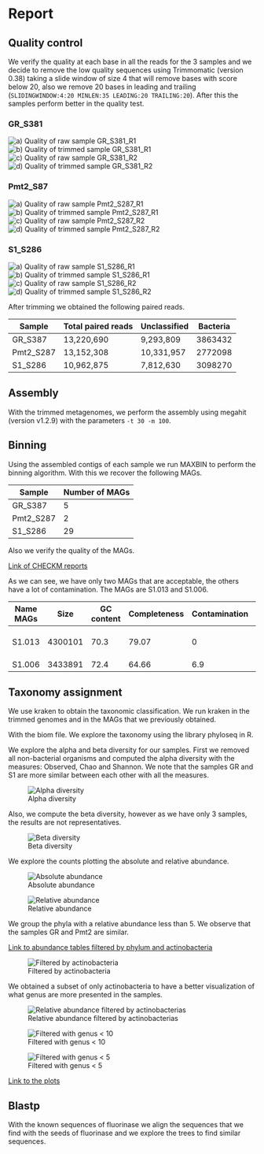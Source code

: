 # Report 

## Quality control

We verify the quality at each base in all the reads for the 3 samples and we decide to remove the low quality sequences using Trimmomatic (version 0.38)  taking a slide window of size 4 that will remove bases with score below 20, also we remove 20 bases in leading and trailing (`SLIDINGWINDOW:4:20 MINLEN:35 LEADING:20 TRAILING:20`).  After this the samples perform better in the quality test.

### GR_S381

![a) Quality of raw sample GR_S381_R1](https://lh4.googleusercontent.com/uOR4-kwZXORj24k1kJFU-E7e_ZyhkXjWfgUNOCT1NPJuDrYvaQNImT-blhY7921NouvJe1Ol2msVOjTB44tQZDyl_5GwqW9H8nfIcmFYVM2Jb5_8tt8vxi8r58o1absx4jwC_w3qVXJ_PAcPY4i-CM0)
![b) Quality of trimmed sample GR_S381_R1](https://lh4.googleusercontent.com/V8eyRZUy6m4qsVij44dQ-SNJlN8OSuwvHFRha0MG1sRh9B04hBJnrVY2_IERvM5KoIqxmaOitIS09qZxGG52VGdaZfzKGxpEEukGQSX19n29WoXXX2O0_AE4e6oTqaVfEFVqXYWDZBnDm_WIjbWtV5w)
![c) Quality of raw sample GR_S381_R2](https://lh4.googleusercontent.com/T0kGpZ_YBZn8xBrqtPGOOU4j28tnRsfb4SrpRgOFkFP9z9mo0Y-naafF8Fp-O36_EdIdb2VOWtXF2N0cU1KMSwrhARc5cAJC439Wq8kx46oxt4kJfKbMXGmRtPQYsKpm6g9VJSLU_dqBSjUBGMqIJKs)
![d) Quality of trimmed sample GR_S381_R2](https://lh5.googleusercontent.com/KDl_4rPQYmemd07GBvy4y-CoCitKrcUDDGDAc5egO3hr7hgVoKmEzkAYXNeTNuqKiAYRdvCpVQwCr5-grebX7t_gL7TQlk1dzlPCfLXfICe0K3OcE6nzEYWyZGet3dochkfYWbNvgVGz-4lJxPogK1A)


### Pmt2_S87

![a) Quality of raw sample Pmt2_S287_R1](https://lh6.googleusercontent.com/p8N4lJNHEF90NjJKuq8iK9dzEtURTuoh8qh_6vQWemOxPm4qcK9Dc7ouqsXqk4lSETh09W5aWCtc4xWpFFQJb6qrmGW6d5g9FBaghAOL4LJyDQQjLXFgOf_0ZzWw-MD3RC0qv5E_19dfE6_2vnB0xMc)
![b) Quality of trimmed sample Pmt2_S287_R1](https://lh4.googleusercontent.com/S0MKbWVg3bHmgXYZcwxI3JC0AYvwiosEYhgYEQTGTe20o6Ti_LjztaqNss2p0_nq10z6KpCTxkT4UXqgurt5pejn0g0SC4afSiigX_JImYcPRcvYqXDR_GYgUjorU_pvEwXYycaQxuOSc7sgxkPb4Vc)
![c) Quality of raw sample Pmt2_S287_R2](https://lh5.googleusercontent.com/OSrhw4X9IuKpRPSVK9m5mIevPDyOLIRawurxw0dhmfTVlO-sgUQaE9PMaLfr4BGFhkMrM0c4chig68kd0q128N68RiCkIFKsYsmN2z3WHCgRIf_ghzgDwmujbM236tfjky9nyMccuPwvn5SlVFR1N9E)
![d) Quality of trimmed sample Pmt2_S287_R2](https://lh6.googleusercontent.com/gwMIYKCU5vu4hGO5A4Vg62O2q58F9R0xbCNlBJl-dH6JZUS_Vd8MT-KSPYX4Q8OYle3pYT1Zy9SlVu68tVh97bLiEOa7_z0m3Dd5DHmrvF0Q3wKqmSrzEitpJwGfpB0idGVlN3gmyVozyTSROLh08vY)

### S1_S286

![a) Quality of raw sample S1_S286_R1](https://lh5.googleusercontent.com/neiT_uL0upC_IWBdfJFFfUdxv5JORgmXLe-Qb5WUmWucuA614P2mS6ruCaWaw0U6nirPHH4P07WYQnlVzckPgd3sOY96vpUb5abnIDPKjlpzLkbKHeR0eZDI-cV1-aoA6mGh3R24AdzNlDEVttRVlLM)
![b) Quality of trimmed sample S1_S286_R1](https://lh4.googleusercontent.com/Wub0DJyw4nUjBSfHNa08BZVHR2s8SLUhlZsJQpx6Dr9lQ_rHwGEu9BEPUBlbe89MicoR55ChtUWYKEs4uBF9TBtxzbAMV_ZIr58xF4olySxF5ypgHtVa4lMjbksbUXAKk2Oj9XXJBVfRww_6v5kuZek)
![c) Quality of raw sample S1_S286_R2](https://lh4.googleusercontent.com/070vyoAV-MtdQ-VuFPyDp2t010cx_uTxvogVRQaQuFJOemdN1PRIgk10Ea2LLOz0og3YjTjub2YMjPyBcrXwrDFeJJciXy9qhXLMuuJBlFyllZY_QjYW-yZ3uYyL6CiRUAKm0y7VH6baTtcl9heEOgs)
![d) Quality of trimmed sample S1_S286_R2](https://lh4.googleusercontent.com/XK8HMkCrxfk3GrxKSbMjQtjMwJGUWg8ZI6mabqof_x4zSRK47QDHpX5ii7SLJDmV-NpaFBGVcb7y7-LPUxGMDEykEcF110tKtBR3cqUrnGeKOTOouiAuWhSH-paMuDxQBmQMsKr2xCNDLRHHnNt3z8Y)


After trimming we obtained the following paired reads.


|Sample   | Total  paired reads   | Unclassified  | Bacteria   |
|---|---|---|---|
| GR_S387 | 13,220,690 | 9,293,809 | 3863432 |
| Pmt2_S287 | 13,152,308 | 10,331,957 | 2772098 |
| S1_S286 | 10,962,875 | 7,812,630 | 3098270 |


## Assembly

With the trimmed metagenomes, we perform the assembly using megahit (version v1.2.9) with the parameters `-t 30 -m 100`.


## Binning

Using the assembled contigs of each sample we run MAXBIN to perform the binning algorithm. With this we recover the following MAGs.


|Sample   |Number of MAGs   |
|---|---|
| GR_S387 | 5 |
| Pmt2_S287 | 2 |
| S1_S286 | 29 |

Also we verify the quality of the MAGs. 

[Link of CHECKM reports](https://drive.google.com/drive/folders/1BzeBOEn8phlRGFbDNWF3-MVUvVnuA3bA?usp=sharing)

As we can see, we have only two MAGs that are acceptable, the others have a lot of contamination. The MAGs are S1.013 and S1.006.

| Name MAGs | Size | GC content | Completeness | Contamination | Genus |
|---|---|---|---|---|---|
| S1.013 | 4300101 | 70.3 | 79.07 | 0 | Alienimonas Californiensis (90.17) |
| S1.006 | 3433891 | 72.4 | 64.66 | 6.9 | Streptomyces | (17.56) |

## Taxonomy assignment
We use kraken to obtain the taxonomic classification. We run kraken in the trimmed genomes and in the MAGs that we previously obtained.

With the biom file. We explore the taxonomy using the library phyloseq in R. 

We explore the alpha and beta diversity for our samples. First we removed all non-bacterial organisms and computed the alpha diversity with the measures: Observed, Chao and Shannon. We note that the samples GR and S1 are more similar between each other with all the measures.

![Alpha diversity](https://lh6.googleusercontent.com/sxjq9zcW0Nqib0q7yE9k81Q5UUXSr4ASGpVdrwABE5GULrwtpp6eOlTQXaC31aTLKd8BgEQpVjaqMtRLgPIXbM7XaqQH-98FY-UV8xLmzaWDuj0il_RN_2JQ-_D_mGMREJajJRErl08g2qMZmtVv3iA)

Also, we compute the beta diversity, however as we have only 3 samples, the results are not representatives. 

![Beta diversity](https://lh4.googleusercontent.com/oze7yIwFV1DuvqAR-RACTl3FV2Q6ScfY0xJN0HaVONBvIg9WEaD5vo0VrBZqxJpcdpaAFLTGWrsfXu20ZVsblweAc-dRGAmcG2ph6GnAAa3Z5QQWk2IGwnbDywJsHUJlU_pETBrAr9ZZg88xGvaTHxU)

We explore the counts plotting the absolute and relative abundance.

![Absolute abundance](https://lh5.googleusercontent.com/hp_kL-89s9t-uEXy7G76CEIoegpPHl3feJTRsbclUVk-iQp--Z3EFe1kF0ozUQlH2q1Iec3MvUhGW-u-xYt-BSrTOkeL-q3LKcatvtUeChe3XhiQ5MJz24U53kxBrNq582tQ2DB5nlKmaSHjM64JoKo)

![Relative abundance](https://lh6.googleusercontent.com/T_pSPrisOc4veInr10mYs9CEWRxEacS6E7RPPSQdfALILBvvfrh_CnPegp3JEjplGcNSUug5XT82hq_6IOV8yhQ2Cb57i_vxkui1pQvbmuw8EU8eVf0sfOc9gSUEXaNskhHyYvTr2r_1AWYtT-7bnEc)

We group the phyla with a relative abundance less than 5. We observe that the samples GR and Pmt2 are similar. 

[Link to abundance tables filtered by phylum and actinobacteria](https://drive.google.com/drive/folders/1Hn7A2HD1fNai8MvJdH3v2sPQ-K427Fmx?usp=sharing)

![Filtered by actinobacteria](https://lh5.googleusercontent.com/kcHt8K1xQjHAqU4ZqEibSQLdGh_QNauGp8pfJmSyHLFYzw8mjrC6KIA3Z485RT7HiMMjLVyvha2BDYOYcDxKfRSI5B7bI1GGxsiqUTkdKWPHxYiDN6JoYDyTZTs0ps3gYfguYyLesqvJxpDyRcIVFMo)

We obtained a subset of only actinobacteria to have a better visualization of what genus are more presented in the samples.

![Relative abundance filtered by actinobacterias](https://lh6.googleusercontent.com/jqnXzOkfxIk_THMyx5Bcm94vm54JcV_s2v6_pEibt-Vy9Vb913tpJAcEtbeYJUzqIupTu34BJBpCP5FqJWaZYFF7BoAuwTcMSun8d1CTmJWim0c36Pjik2IWOViIw6V9NiBwG8FXxBmB51qWOxge4vs)

![Filtered with genus < 10 ](https://lh3.googleusercontent.com/qy_KW3_KKnl7jMK9_O90FcpwdAggJ99AcL8gLYhiXL05_r9pIlqa1GjcxcmdF3UArUaU20KMEPlcVop7GN-Wrl6DG56wf-Ri_UVpiR0aOOEKzSNEMh_HS0YRmdjUUnI4Z80uRoFiOlMNomu1gvfpzCg)

![Filtered with genus < 5](https://lh3.googleusercontent.com/w7N5PR7pzzbob9vSbAFp8BuNM0FWRdquFWjBNhYXV1oUbDYOrFTfDKhix4ySX6cBBzG7WCpgDp1fSyjMhJxFcUeQJ-6PQT96q4e6TbQjwM8Xqch-wnxV_5wqsDwXLPHHQ_IXotEeRTrSbXAkWVZcxzI)

[Link to the plots](https://drive.google.com/drive/folders/1T_EhF1arDOFlU1d6ViOR636ebka8eqc5?usp=share_link)

## Blastp

With the known sequences of fluorinase we align the sequences that we find with the seeds of fluorinase and we explore the trees to find similar sequences.
